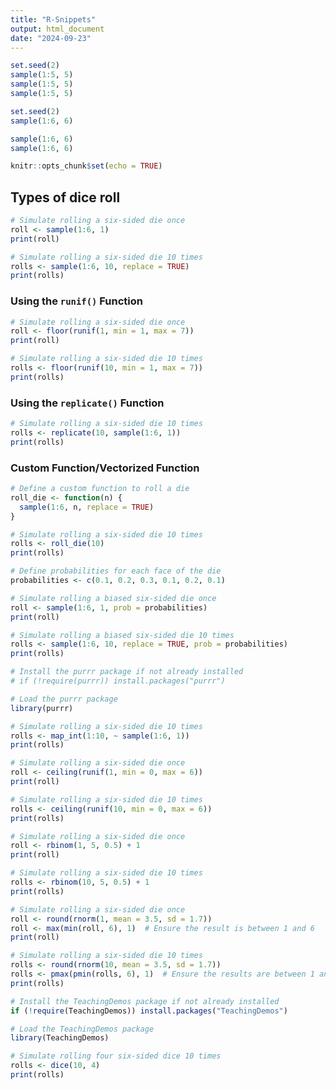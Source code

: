 ```yaml
---
title: "R-Snippets"
output: html_document
date: "2024-09-23"
---
```


```r
set.seed(2)
sample(1:5, 5)
sample(1:5, 5)
sample(1:5, 5)
```

```r
set.seed(2)
sample(1:6, 6)

sample(1:6, 6)
sample(1:6, 6)
```

```r
knitr::opts_chunk$set(echo = TRUE)
```

## Types of dice roll

```r

# Simulate rolling a six-sided die once
roll <- sample(1:6, 1)
print(roll)

# Simulate rolling a six-sided die 10 times
rolls <- sample(1:6, 10, replace = TRUE)
print(rolls)

```

### Using the `runif()` Function

```r

# Simulate rolling a six-sided die once
roll <- floor(runif(1, min = 1, max = 7))
print(roll)

# Simulate rolling a six-sided die 10 times
rolls <- floor(runif(10, min = 1, max = 7))
print(rolls)
```

### Using the **`replicate()`** Function

```r
# Simulate rolling a six-sided die 10 times
rolls <- replicate(10, sample(1:6, 1))
print(rolls)
```

### Custom Function/Vectorized Function

```r
# Define a custom function to roll a die
roll_die <- function(n) {
  sample(1:6, n, replace = TRUE)
}

# Simulate rolling a six-sided die 10 times
rolls <- roll_die(10)
print(rolls)
```

```r
# Define probabilities for each face of the die
probabilities <- c(0.1, 0.2, 0.3, 0.1, 0.2, 0.1)

# Simulate rolling a biased six-sided die once
roll <- sample(1:6, 1, prob = probabilities)
print(roll)

# Simulate rolling a biased six-sided die 10 times
rolls <- sample(1:6, 10, replace = TRUE, prob = probabilities)
print(rolls)


```

```r
# Install the purrr package if not already installed
# if (!require(purrr)) install.packages("purrr")

# Load the purrr package
library(purrr)

# Simulate rolling a six-sided die 10 times
rolls <- map_int(1:10, ~ sample(1:6, 1))
print(rolls)
```

```r
# Simulate rolling a six-sided die once
roll <- ceiling(runif(1, min = 0, max = 6))
print(roll)

# Simulate rolling a six-sided die 10 times
rolls <- ceiling(runif(10, min = 0, max = 6))
print(rolls)

```

```r
# Simulate rolling a six-sided die once
roll <- rbinom(1, 5, 0.5) + 1
print(roll)

# Simulate rolling a six-sided die 10 times
rolls <- rbinom(10, 5, 0.5) + 1
print(rolls)

```

```r
# Simulate rolling a six-sided die once
roll <- round(rnorm(1, mean = 3.5, sd = 1.7))
roll <- max(min(roll, 6), 1)  # Ensure the result is between 1 and 6
print(roll)

# Simulate rolling a six-sided die 10 times
rolls <- round(rnorm(10, mean = 3.5, sd = 1.7))
rolls <- pmax(pmin(rolls, 6), 1)  # Ensure the results are between 1 and 6
print(rolls)

```

```r
# Install the TeachingDemos package if not already installed
if (!require(TeachingDemos)) install.packages("TeachingDemos")

# Load the TeachingDemos package
library(TeachingDemos)

# Simulate rolling four six-sided dice 10 times
rolls <- dice(10, 4)
print(rolls)

```
